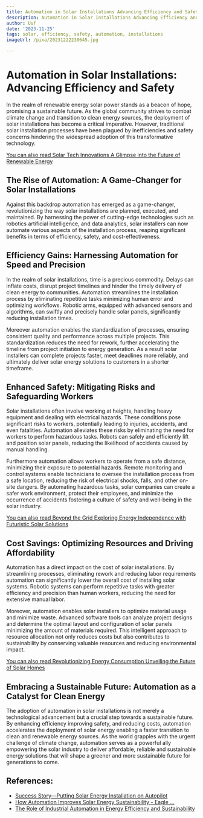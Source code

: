 ```yaml
---
title: Automation in Solar Installations Advancing Efficiency and Safety
description: Automation in Solar Installations Advancing Efficiency and Safety
author: Usf
date: '2023-11-25'
tags: solar, efficiency, safety, automation, installations
imageUrl: /pixa/20231222230645.jpg

---
```

# Automation in Solar Installations: Advancing Efficiency and Safety

In the realm of renewable energy solar power  stands as a beacon of hope, promising a sustainable future. As the global community strives to combat climate change  and transition to clean  energy sources, the  deployment of solar  installations has become a critical imperative. However, traditional solar installation processes have been plagued by inefficiencies and safety concerns hindering the widespread adoption of this  transformative technology.

[You can also read Solar Tech Innovations  A Glimpse into the Future of Renewable Energy](Solar%20Tech%20Innovations%20A%20Glimpse%20into%20the%20Future%20of%20Renewable%20Energy)


## The Rise  of Automation: A Game-Changer for Solar  Installations

Against this backdrop automation  has emerged as a game-changer,  revolutionizing the way solar installations are planned, executed, and maintained. By harnessing the power of cutting-edge technologies such as robotics artificial intelligence, and data analytics, solar installers  can now  automate various aspects of the installation process, reaping significant  benefits in terms of efficiency, safety, and cost-effectiveness.

## Efficiency Gains: Harnessing Automation for Speed and Precision

In the realm of solar installations, time is a precious  commodity. Delays can inflate  costs, disrupt project timelines and hinder the  timely delivery of clean energy to communities. Automation streamlines  the installation process by eliminating repetitive tasks minimizing human error  and optimizing workflows. Robotic arms, equipped with advanced sensors and algorithms, can swiftly and precisely handle solar panels, significantly reducing installation times.

Moreover automation enables the standardization of processes, ensuring consistent quality and performance across multiple projects. This standardization reduces the  need for rework, further accelerating the timeline from project initiation to energy generation. As a result solar installers can complete projects faster, meet deadlines more  reliably, and ultimately deliver  solar energy solutions to customers in a  shorter timeframe.

## Enhanced Safety: Mitigating Risks and Safeguarding Workers

Solar installations often involve working at heights, handling heavy equipment and dealing with electrical hazards. These conditions pose significant risks to workers, potentially  leading to injuries, accidents, and even fatalities. Automation alleviates these  risks  by eliminating  the need for  workers to perform hazardous  tasks. Robots can safely  and efficiently lift and position  solar panels, reducing the likelihood of accidents caused by manual  handling.

Furthermore automation allows  workers to operate from a safe distance, minimizing their exposure to potential hazards. Remote monitoring and control systems enable technicians to oversee the installation process from a safe location, reducing the risk of  electrical shocks, falls, and other on-site dangers. By automating hazardous tasks,  solar companies can  create a safer work environment, protect their employees, and minimize the occurrence of  accidents fostering a culture of safety and well-being in the solar industry.

[You can also read Beyond the Grid Exploring Energy Independence with Futuristic Solar Solutions](Beyond%20the%20Grid%20Exploring%20Energy%20Independence%20with%20Futuristic%20Solar%20Solutions)


## Cost Savings: Optimizing Resources and Driving Affordability

Automation has a direct impact on the cost of solar installations. By streamlining processes, eliminating  rework and reducing labor requirements automation can significantly lower the overall cost of installing solar systems. Robotic systems  can perform  repetitive tasks with greater efficiency and  precision than human workers, reducing  the need for extensive manual labor.

Moreover, automation enables solar installers to optimize material usage and  minimize waste. Advanced  software tools can analyze project designs and determine the optimal layout and configuration of solar panels minimizing the amount  of materials  required. This intelligent approach to  resource allocation  not only reduces costs but also contributes to sustainability  by conserving valuable resources  and reducing environmental  impact.

[You can also read Revolutionizing Energy Consumption Unveiling the Future of Solar Homes](Revolutionizing%20Energy%20Consumption%20Unveiling%20the%20Future%20of%20Solar%20Homes)


## Embracing a Sustainable Future:  Automation  as a Catalyst for Clean Energy

The adoption  of  automation in solar installations is not merely a technological advancement but  a  crucial step towards a sustainable future.  By enhancing efficiency improving safety, and reducing costs, automation accelerates the deployment of solar energy enabling a faster transition to  clean  and renewable energy sources. As the world grapples with  the  urgent challenge of climate change, automation serves  as a powerful ally empowering the solar industry to deliver affordable, reliable  and sustainable energy solutions that will shape a greener and more sustainable future  for generations to come.

## References:
- [Success Story—Putting Solar Energy Installation on Autopilot](https://www.energy.gov/eere/solar/articles/success-story-putting-solar-energy-installation-autopilot)
- [How Automation Improves Solar Energy Sustainability - Eagle ...](https://eagletechnologies.com/2023/06/13/how-automation-improves-solar-energy-sustainability/)
- [The Role of Industrial Automation in Energy Efficiency and Sustainability](https://energy5.com/the-role-of-industrial-automation-in-energy-efficiency-and-sustainability)
